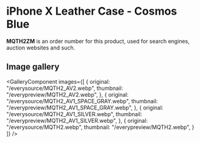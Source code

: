 
# iPhone X Leather Case - Cosmos Blue

<Callout type='info' emoji='👉🏻'>**MQTH2ZM** is an order number for this product, used for search engines, auction websites and such.</Callout>

## Image gallery

<GalleryComponent
    images={[
      {
        original: "/everysource/MQTH2_AV2.webp",
        thumbnail: "/everypreview/MQTH2_AV2.webp",
      },
      {
        original: "/everysource/MQTH2_AV1_SPACE_GRAY.webp",
        thumbnail: "/everypreview/MQTH2_AV1_SPACE_GRAY.webp",
      },
      {
        original: "/everysource/MQTH2_AV1_SILVER.webp",
        thumbnail: "/everypreview/MQTH2_AV1_SILVER.webp",
      },
      {
        original: "/everysource/MQTH2.webp",
        thumbnail: "/everypreview/MQTH2.webp",
      }
    ]}
  />
